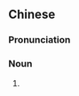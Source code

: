 {{also|秉赋}}
==Chinese==
{{zh-forms|s=秉赋}}

===Pronunciation===
{{zh-pron
|m=bǐngfù
|c=ban2 fu3
|cat=n
}}

===Noun===
{{zh-noun}}

# {{alternative form of|稟賦|lang=zh}}